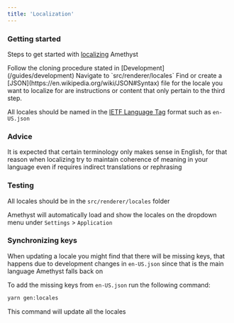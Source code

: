 ```yaml
---
title: 'Localization'
---
```


### Getting started

Steps to get started with [localizing](https://en.wikipedia.org/wiki/Internationalization_and_localization) Amethyst

<Steps>
  <Step title="First Step" icon='github'>
    Follow the cloning procedure stated in [Development](/guides/development)
  </Step>
  <Step title="Second Step" icon='magnifying-glass'>
    Navigate to `src/renderer/locales`
  </Step>
  <Step title="Third Step" icon='file-plus'>
    Find or create a [JSON](https://en.wikipedia.org/wiki/JSON#Syntax) file for the locale you want to localize for are instructions or content that only pertain to the third step.
  </Step>
</Steps>

<Tip>All locales should be named in the [IETF Language Tag](https://en.wikipedia.org/wiki/IETF_language_tag) format such as `en-US.json`</Tip>

### Advice

It is expected that certain terminology only makes sense in English, for that reason when localizing try to maintain coherence of meaning in your language even if requires indirect translations or rephrasing

### Testing

All locales should be in the `src/renderer/locales` folder

Amethyst will automatically load and show the locales on the dropdown menu under `Settings` > `Application`

### Synchronizing keys

When updating a locale you might find that there will be missing keys, that happens due to development changes in `en-US.json` since that is the main language Amethyst falls back on

To add the missing keys from `en-US.json` run the following command:
```bash
yarn gen:locales
```
<Note>This command will update all the locales</Note>